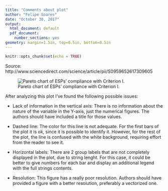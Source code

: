---
title: "Comments about plot"
author: "Felipe Soares"
date: "October 30, 2017"
output:
  html_document: default
  pdf_document:
    number_sections: yes
geometry: margin=1.5in, top=0.5in, bottom=0.5in
---

```{r setup, include=FALSE}
knitr::opts_chunk$set(echo = TRUE)
```


Source: http://www.sciencedirect.com/science/article/pii/S0959652617309605


![Pareto chart of ESPs’ compliance with Criterion I.](https://ars.els-cdn.com/content/image/1-s2.0-S0959652617309605-egi10S6KBKLZR7_lrg.jpg)

 
  
  


After analyzing this plot I’ve found the following possible issues:  

* Lack of information in the vertical axis: There is no information about the nature of the variable in the Y-axis, just the numerical figures. The authors should have included a title for those values.  

* Dashed line: The color for this line is not adequate. For the first bars of the plot it is ok, since it is possible to identify it. However, for the rest of  the plot, the line is confused with the white background, requiring effort from the reader to see it.  

* Horizontal labels: There are 2 group labels that are not completely displayed in the plot, due to string lenght. For this case, it could be better to give numbers for each bar and display an additional legend with the full strings contents.  

* Resolution: This figure has a really poor resolution. Authors should have provided a figure with a better resolution, preferably a vectorized one.


